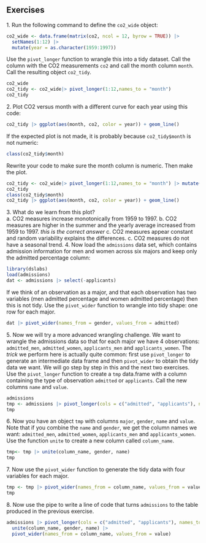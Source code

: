 ## Exercises 
1\. Run the following command to define the `co2_wide` object: 
```r
co2_wide <- data.frame(matrix(co2, ncol = 12, byrow = TRUE)) |>  
  setNames(1:12) |> 
  mutate(year = as.character(1959:1997)) 
``` 
Use the `pivot_longer` function to wrangle this into a tidy dataset. Call the column with the CO2 measurements `co2` and call the month column `month`. Call the resulting object `co2_tidy`. 
```r
co2_wide
co2_tidy <- co2_wide|> pivot_longer(1:12,names_to = "month")
co2_tidy
```

2\. Plot CO2 versus month with a different curve for each year using this code: 
```r
co2_tidy |> ggplot(aes(month, co2, color = year)) + geom_line() 
``` 
If the expected plot is not made, it is probably because `co2_tidy$month` is not numeric: 
```r
class(co2_tidy$month) 
``` 
Rewrite your code to make sure the month column is numeric. Then make the plot.
```r
co2_tidy <- co2_wide|> pivot_longer(1:12,names_to = "month") |> mutate(month = as.numeric(month))
co2_tidy
class(co2_tidy$month)
co2_tidy |> ggplot(aes(month, co2, color = year)) + geom_line() 
```


3\. What do we learn from this plot?  
a. CO2 measures increase monotonically from 1959 to 1997. 
b. CO2 measures are higher in the summer and the yearly average increased from 1959 to 1997. *this is the correct answer*
c. CO2 measures appear constant and random variability explains the differences. 
c. CO2 measures do not have a seasonal trend. 
4\. Now load the `admissions` data set, which contains admission information for men and women across six majors and keep only the admitted percentage column: 
```r
library(dslabs)
load(admissions) 
dat <- admissions |> select(-applicants) 
``` 
If we think of an observation as a major, and that each observation has two variables (men admitted percentage and women admitted percentage) then this is not tidy. Use the `pivot_wider` function to wrangle into tidy shape: one row for each major. 
```r
dat |> pivot_wider(names_from = gender, values_from = admitted)
```


5\. Now we will try a more advanced wrangling challenge. We want to wrangle the admissions data so that for each major we have 4 observations: `admitted_men`, `admitted_women`, `applicants_men` and `applicants_women`.  The _trick_ we perform here is actually quite common: first use `pivot_longer` to generate an intermediate data frame and then `pivot_wider` to obtain the tidy data we want. We will go step by step in this and the next two exercises. 
Use the `pivot_longer` function to create a `tmp` data.frame with a column containing the type of observation `admitted` or `applicants`. Call the new columns `name` and `value`.  
```r
admissions
tmp <- admissions |> pivot_longer(cols = c("admitted", "applicants"), names_to = "name", values_to = "value")
tmp
```

6\. Now you have an object `tmp` with columns `major`,  `gender`, `name` and  `value`. Note that if you combine the `name` and `gender`, we get the column names we want: `admitted_men`, `admitted_women`, `applicants_men` and `applicants_women`. Use the function `unite` to create a new column called `column_name`. 
```r
tmp<- tmp |> unite(column_name, gender, name)
tmp
```

7\. Now use the `pivot_wider` function to generate the tidy data with four variables for each major. 
```r
tmp <- tmp |> pivot_wider(names_from = column_name, values_from = value)
tmp
```


8\. Now use the pipe to write a line of code that turns `admissions` to the table  produced in the previous exercise. 
```r
admissions |> pivot_longer(cols = c("admitted", "applicants"), names_to = "name", values_to = "value") |> 
  unite(column_name, gender, name) |> 
  pivot_wider(names_from = column_name, values_from = value)

```



 
